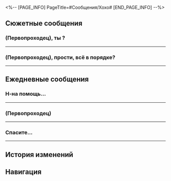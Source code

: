 <%-- [PAGE_INFO]
PageTitle=#Сообщения/Хохо#
[END_PAGE_INFO] --%>
{{Сообщение Инфобокс
|id          = 1217
|Изображение = Персонаж Хохо Иконка.png
|Тип         = Персонаж
|Отправитель = Хохо
|ПодписьСоо  = Хвост господина Хвоста
|Фракция     = Лофу Сяньчжоу
}}

==Сюжетные сообщения==
===(Первопроходец), ты {{MC|ж=занята|м=занят}}?===
{{Сообщения
|условие_получения = 
|текст =
:'''Хохо:''' (Первопроходец), ты {{MC|ж=занята|м=занят}}?
:{Выбор} Уже нет.
::'''(Первопроходец):''' Были дела, но теперь я {{MC|м=свободен|ж=свободна}}.
:{Выбор} Для тебя у меня всегда найдётся время.
::'''(Первопроходец):''' Для тебя у меня всегда найдётся время.
:'''Хохо:''' Ох, как здорово.
:'''Хохо:''' Я видела в новостях, что ты тренируешь команду Белобога.
:'''Хохо:''' Думала, ты {{MC|ж=занята|м=занят}}.
:'''Хохо:''' Даже не верится, что у тебя есть свободное время.
:'''Хохо:''' Хе-хе
:'''Хохо:''' Господин Хвост интересуется, почему ты внезапно {{MC|м=освободился|ж=освободилась}}.
:{Выбор} Лука выбыл.
:'''(Первопроходец):''' Лука выбыл из игры. Потому и появилось свободное время.
:'''Хохо:''' !
:'''Хохо:''' ...
:'''Хохо:''' Как жаль...
:'''Хохо:''' Я не знала.
:{Выбор} В соревнованиях всегда так.
::'''(Первопроходец):''' Ничего страшного. В соревнованиях всегда так - есть и победы и поражения.
:{Выбор} Ты смотрела новости спорта?
::'''(Первопроходец):''' Мне казалось, в спортивных новостях уже сообщили об этом. Не видела?
::'''Хохо:''' Нет.
::'''Хохо:''' Но я только что видела заметку в газетном киоске.
:'''Хохо:''' *Хнык*
:'''Хохо:''' Господин Хвост так хочет увидеться с тобой, что даже поднял из-за этого шум.
:'''Хохо:''' Господин Хвост говорит, что не поднимал никакого шума.
:'''Хохо:''' Но я-то знаю.
:{Выбор} Где встречаемся?
:'''(Первопроходец):''' Где встречаемся?
:'''Хохо:''' Давай встретимся на «Рассекателе небес».
:'''Хохо:''' Мы скоро будем
:'''Хохо:''' !
}}
----

===(Первопроходец), прости, всё в порядке?===
{{Сообщения
|условие_получения = 
|текст =
:'''Хохо:''' (Первопроходец), прости, всё в порядке?
:{Выбор} Хелиоби покинул Сяньчжоу.
:'''(Первопроходец):''' Хелиоби покинул Сяньчжоу.
:'''(Первопроходец):''' Он не вернётся.
:'''Хохо:''' Правда? Это хорошо.
:{Выбор} {{MC|ж=Поймала|м=Поймал}} ещё одного.
:'''(Первопроходец):''' Однако я {{MC|ж=поймала|м=поймал}} ещё одного опасного хелиоби и собираюсь вернуть его в башню подавления.
:'''Хохо:''' Это же ты, (Первопроходец).
:'''Хохо:''' Никогда не приходишь с пустыми руками.
:'''Хохо:''' Буду ждать у башни подавления.
:'''Хохо:''' Спасибо за работу.
}}
----

==Ежедневные сообщения==
===Н-на помощь...===
{{Сообщения
|условие_получения = 
|текст=
:'''Хохо:''' Н-на помощь...
:{Выбор} Что случилось?
::'''(Первопроходец):''' Хохо, что случилось?
::'''Хохо:''' Да ерунда так-то.
:{Выбор} Ты в опасности?
::'''(Первопроходец):''' Ты в опасности? Где ты, я уже бегу!
::'''Хохо:''' Оооой
::'''Хохо:''' Нет, мне ничего не угрожает.
:'''Хохо:''' Я только что написала в групповой чат, а мне никто не ответил.
:'''Хохо:''' Я долго ждала, но всё равно никто не ответил.
:'''Хохо:''' Я испортила атмосферу?
:'''Хохо:''' Что же делать...
:{Выбор} И всё, что ли?
::'''(Первопроходец):''' И всё, что ли?
::'''(Первопроходец):''' Да не переживай ты так. Чем прочнее панцирь, тем меньше волнуют подобные пустяки.
::'''Хохо:''' Как же я тебе завидую.
:{Выбор} Мне тоже неловко стало.
::'''(Первопроходец):''' Мне уже {{MC|ж=самой|м=самому}} неловко стало.
::'''(Первопроходец):''' Похоже, мы одного поля ягоды.
::'''Хохо:''' А-а-а-а
::'''Хохо:''' Дай пять.
:{Выбор} Я спасу положение.
::'''(Первопроходец):''' А что за чат? Отвечу тебе там стикером.
::'''Хохо:''' Рабочий чат судей...
::'''Хохо:''' Аааа
::'''Хохо:''' Но спасибо.
:'''Хохо:''' !
:'''Хохо:''' Ура!
:'''Хохо:''' Мне ответила госпожа Сюэи!
:'''Хохо:''' Я спасена!
:'''Хохо:''' Госпожа Сюэи - моя вечная спасительница.
:{Выбор} Ой как здорово.
::'''(Первопроходец):''' Ой как здорово.
::'''Хохо:''' Я как раз подумывала об увольнении.
::'''Хохо:''' Но мне ответили. Ура!
:{Выбор} Ой как досадно.
::'''(Первопроходец):''' Ой как досадно. Лучше б в чате и дальше была тишина.
::'''(Первопроходец):''' Может, ты осмелишься на этот шаг и повзрослеешь.
::'''Хохо:''' Аааа
::'''Хохо:''' Страшно представить.
}}
----

===(Первопроходец)===
{{Сообщения
|условие_получения = 
|текст=
:'''Хохо:''' (Первопроходец)
:'''Хохо:''' Извини
:'''Хохо:''' Побеспокою
:'''Хохо:''' Удобно?
:'''Хохо:''' [[Файл:Стикер ГПП 07 Пом-Пом 02.png|80px]]
:'''Хохо:''' Ты {{MC|ж=занята|м=занят}}, да?
:'''Хохо:''' Пс-с-с...
:{Выбор} Только {{MC|ж=увидела|м=увидел}}. Говори.
::'''(Первопроходец):''' Прости, только {{MC|ж=увидела|м=увидел}}. Я не {{MC|ж=занята|м=занят}}, говори.
:{Выбор} А если скажу, что {{MC|ж=занята|м=занят}}?
::'''(Первопроходец):''' А если скажу, что {{MC|ж=занята|м=занят}}?
::'''Хохо:''' Да?
:{Выбор} Ты слишком вежлива.
::'''(Первопроходец):''' Ты слишком вежлива. Если хочешь что-то мне сказать, то сразу говори.
::'''(Первопроходец):''' Отвечу, когда увижу.
:'''Хохо:''' Да ничего уже.
:'''Хохо:''' Прошу прощения за беспокойство.
:'''Хохо:''' Я вспомнила о промокоде к эмпатической иммерсии, который ещё не активировала.
:'''Хохо:''' Но я тогда была на миссии.
:'''Хохо:''' Срок действия кода истекает в полдень.
:{Выбор} Ещё успеваем?
::'''(Первопроходец):''' Я ещё успеваю помочь тебе его активировать?
::'''Хохо:''' Уже слишком поздно.
:{Выбор} Дело и правда срочное...
::'''(Первопроходец):''' Значит, дело и правда срочное. Будет обидно упустить такое.
::'''Хохо:''' Угу...
:'''Хохо:''' Потом я Гуйнайфэнь попросила, она активировала.
:'''Хохо:''' Теперь я спокойна.
:'''Хохо:''' Но всё равно спасибо тебе.
:{Выбор} Не за что! Всегда {{MC|ж=рада|м=рад}} помочь.
::'''(Первопроходец):''' Да ладно тебе. Помогать друзьям мне в радость.
:{Выбор} Да я и не {{MC|ж=помогла|м=помог}} никак.
::'''(Первопроходец):''' Не нужно благодарить, толку-то от меня мало было.
::'''Хохо:''' Если бы ты вовремя {{MC|ж=увидела|м=увидел}}, то точно бы меня {{MC|ж=выручила|м=выручил}}.
:'''Хохо:''' (Первопроходец), если возникнут проблемы, обращайся в любое время.
}}
----

===Спасите...===
{{Сообщения
|условие_получения = 
|текст=
:'''Хохо:''' Спасите...
:'''Хохо:''' (Первопроходец)
:'''Хохо:''' Опять побеспокою...
:'''Хохо:''' Извини
:{Выбор} Что-то случилось?
::'''(Первопроходец):''' Что-то случилось?
:{Выбор} Пустяки, мне не привыкать.
::'''(Первопроходец):''' Пустяки, Первопроходцы привыкли ко всяким хлопотам.
::'''(Первопроходец):''' Стало любопытно узнать, насколько хлопотно это может быть.
:'''Хохо:''' Дело вот в чём.
:'''Хохо:''' Я сказала, что хотела бы пойти в лисью парикмахерскую на стрижку хвоста.
:'''Хохо:''' А господин Хвост сопротивляется.
:'''Хохо:''' Я сказала, что это мой хвост.
:'''Хохо:''' А он говорит, что уже нет.
:'''Хохо:''' (Первопроходец), что делать-то?
:'''Хохо:''' Аааа
:{Выбор} Так ноги-то у тебя, а не наоборот.
::'''(Первопроходец):''' А ты скажи ему, что ноги-то твои. И он пойдёт туда, куда пойдёшь ты.
::'''Хохо:''' Он сказал, что стесняется ходить к парикмахеру.
::'''Хохо:''' Я его понимаю.
:{Выбор} Просто сходи в груминг.
::'''(Первопроходец):''' Значит, сходи в груминг для животных. Там работают профессионалы.
::'''Хохо:''' Он сказал, что это я животное.
:{Выбор} Может, сама дома подстрижёшь?
::'''(Первопроходец):''' Может, сама дома подстрижёшь?
::'''Хохо:''' Этого я не умею.
::'''Хохо:''' Но попробую.
:'''Хохо:''' О, госпожа Ханья пришла.
:'''Хохо:''' Подожди
:{{Диалог|Предупреждение}} Ваш друг Хохо не в сети
:'''(Первопроходец):''' ?
:{{Диалог|Предупреждение}} Ваш друг Хохо в сети
:'''Хохо:''' Госпожа Ханья сказала, что поможет мне со стрижкой.
:'''Хохо:''' Господин Хвост не посмел возразить.
:'''Хохо:''' Как же здорово.
:'''Хохо:''' Госпожа Ханья - моя вечная спасительница.
:{Выбор} Господин Хвост - трусишка.
::'''(Первопроходец):''' Забавно. Господин Хвост такой трусишка.
::'''Хохо:''' Он сказал, чтобы я была начеку, когда лягу спать.
:{Выбор} На неё можно положиться.
::'''(Первопроходец):''' Кто же ещё, кроме госпожи Ханья... На неё всегда можно положиться.
::'''Хохо:''' Она сказала, что так хочет выпустить пар.
::'''Хохо:''' ???
:'''Хохо:''' В любом случае спасибо.
:'''Хохо:''' Пока.
:{Выбор} Пока.
:'''(Первопроходец):''' Пока.
}}
----

==История изменений==
{{История изменений|2.7}}

==Навигация==
{{Сообщения Навбокс}}